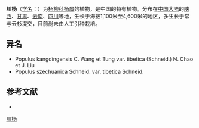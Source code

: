 {{Speciesbox
| name = 川杨
| status = 
| status_system = 
| image =
| genus = Populus
| species = szechuanica
| authority = Schneid.
| subdivision_ranks =[[变种|变种]]
| subdivision =
* 川杨 ''P. s.'' var. ''szechuanica''
* [[藏川杨|藏川杨]] ''P. s.'' var. ''tibetica''
}}

'''川杨'''（[[学名|学名]]：{{lang|la|''Populus szechuanica''}}）为[[杨柳科|杨柳科]][[杨属|杨属]]的植物，是中国的特有植物。分布在[[中国大陆|中国大陆]]的[[陕西|陕西]]、[[甘肃|甘肃]]、[[云南|云南]]、[[四川|四川]]等地，生长于海拔1,100米至4,600米的地区，多生长于常与云杉混交，目前尚未由人工引种栽培。

== 异名 ==
* Populus kangdingensis C. Wang et Tung var. tibetica (Schneid.) N. Chao et J. Liu
* Populus szechuanica Schneid.  var. tibetica Schneid.

== 参考文献 ==
<div class="references-small">
* {{cite web| url =http://www.bioinfo.cn/db05/KmzwSpecies.php?action=view&id=20345| title =川杨（原变种）| work =《中国高等植物数据库全库》| publisher =中国科学院微生物研究所| author =昆明植物研究所| accessdate =2009-02-25| deadurl =yes| archiveurl =https://web.archive.org/web/20160305041736/http://www.bioinfo.cn/db05/KmzwSpecies.php?action=view&id=20345| archivedate =2016-03-05}}
</div>
{{Taxonbar|from=Q1073825}}

[[Category:杨属|川杨]]


{{植物小作品}}